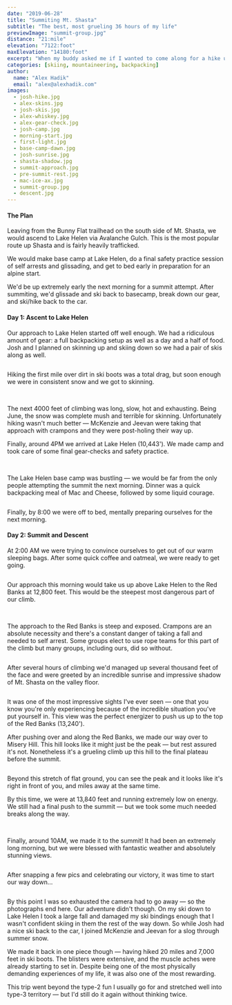 ```yaml
---
date: "2019-06-28"
title: "Summiting Mt. Shasta"
subtitle: "The best, most grueling 36 hours of my life"
previewImage: "summit-group.jpg"
distance: "21:mile"
elevation: "7122:foot"
maxElevation: "14180:foot"
excerpt: "When my buddy asked me if I wanted to come along for a hike up Mt. Shasta, I didn't think much of it at first. Sure why not? What is there to worry about? Shasta is a different beast though. Safely summiting tests your technical skills for ascending steep faces, glissading down snow, and skiing difficult terrain."
categories: [skiing, mountaineering, backpacking]
author:
  name: "Alex Hadik"
  email: "alex@alexhadik.com"
images:
  - josh-hike.jpg
  - alex-skins.jpg
  - josh-skis.jpg
  - alex-whiskey.jpg
  - alex-gear-check.jpg
  - josh-camp.jpg
  - morning-start.jpg
  - first-light.jpg
  - base-camp-dawn.jpg
  - josh-sunrise.jpg
  - shasta-shadow.jpg
  - summit-approach.jpg
  - pre-summit-rest.jpg
  - mac-ice-ax.jpg
  - summit-group.jpg
  - descent.jpg
---
```


#### The Plan
Leaving from the Bunny Flat trailhead on the south side of Mt. Shasta, we would ascend to Lake Helen via Avalanche Gulch. This is the most popular route up Shasta and is fairly heavily trafficked.

We would make base camp at Lake Helen, do a final safety practice session of self arrests and glissading, and get to bed early in preparation for an alpine start.

We'd be up extremely early the next morning for a summit attempt. After summiting, we'd glissade and ski back to basecamp, break down our gear, and ski/hike back to the car.

#### Day 1: Ascent to Lake Helen
<MdxMedia verticalCenter>

Our approach to Lake Helen started off well enough. We had a ridiculous amount of gear: a full backpacking setup as well as a day and a half of food. Josh and I planned on skinning up and skiing down so we had a pair of skis along as well.

<Image name="josh-hike" />
</MdxMedia>

 Hiking the first mile over dirt in ski boots was a total drag, but soon enough we were in consistent snow and we got to skinning.

<MdxMedia fullWidth>
  <Image name="alex-skins" />
  <Image name="josh-skis" />
</MdxMedia>

The next 4000 feet of climbing was long, slow, hot and exhausting. Being June, the snow was complete mush and terrible for skinning. Unfortunately hiking wasn't much better — McKenzie and Jeevan were taking that approach with crampons and they were post-holing their way up.

Finally, around 4PM we arrived at Lake Helen (10,443'). We made camp and took care of some final gear-checks and safety practice.

<MdxMedia fullWidth>
  <Gallery>
    <Image name="alex-gear-check" />
    <Image name="josh-camp" />
  </Gallery>
</MdxMedia>

The Lake Helen base camp was bustling — we would be far from the only people attempting the summit the next morning. Dinner was a quick backpacking meal of Mac and Cheese, followed by some liquid courage.

<MdxMedia screenWidth>
  <Image name="alex-whiskey" />
</MdxMedia>

Finally, by 8:00 we were off to bed, mentally preparing ourselves for the next morning.

#### Day 2: Summit and Descent
<MdxMedia verticalCenter>

At 2:00 AM we were trying to convince ourselves to get out of our warm sleeping bags. After some quick coffee and oatmeal, we were ready to get going.

  <Image name="morning-start" />
</MdxMedia>

Our approach this morning would take us up above Lake Helen to the Red Banks at 12,800 feet. This would be the steepest most dangerous part of our climb.

<MdxMedia fullWidth>
  <Gallery>
    <Image name="first-light" />
    <Image name="base-camp-dawn" />
  </Gallery>
</MdxMedia>

The approach to the Red Banks is steep and exposed. Crampons are an absolute necessity and there's a constant danger of taking a fall and needed to self arrest. Some groups elect to use rope teams for this part of the climb but many groups, including ours, did so without.

<MdxMedia fullWidth>
  <Image name="josh-sunrise" />
</MdxMedia>

After several hours of climbing we'd managed up several thousand feet of the face and were greeted by an incredible sunrise and impressive shadow of Mt. Shasta on the valley floor.

<MdxMedia screenWidth>
  <Image maxHeight="90vh" name="shasta-shadow" />
</MdxMedia>

It was one of the most impressive sights I've ever seen — one that you know you're only experiencing because of the incredible situation you've put yourself in. This view was the perfect energizer to push us up to the top of the Red Banks (13,240').

After pushing over and along the Red Banks, we made our way over to Misery Hill. This hill looks like it might just be the peak — but rest assured it's not. Nonetheless it's a grueling climb up this hill to the final plateau before the summit.

<MdxMedia fullWidth>
  <Image name="summit-approach" />
</MdxMedia>

Beyond this stretch of flat ground, you can see the peak and it looks like it's right in front of you, and miles away at the same time.

By this time, we were at 13,840 feet and running extremely low on energy. We still had a final push to the summit — but we took some much needed breaks along the way.

<MdxMedia fullWidth>
  <Gallery>
    <Image name="pre-summit-rest" />
    <Image name="mac-ice-ax" />
  </Gallery>
</MdxMedia>

Finally, around 10AM, we made it to the summit! It had been an extremely long morning, but we were blessed with fantastic weather and absolutely stunning views.

<MdxMedia screenWidth>
  <Image maxHeight="90vh" name="summit-group" />
</MdxMedia>

After snapping a few pics and celebrating our victory, it was time to start our way down...

<MdxMedia fullWidth>
  <Image name="descent" />
</MdxMedia>

By this point I was so exhausted the camera had to go away — so the photographs end here. Our adventure didn't though. On my ski down to Lake Helen I took a large fall and damaged my ski bindings enough that I wasn't confident skiing in them the rest of the way down. So while Josh had a nice ski back to the car, I joined McKenzie and Jeevan for a slog through summer snow.

We made it back in one piece though — having hiked 20 miles and 7,000 feet in ski boots. The blisters were extensive, and the muscle aches were already starting to set in. Despite being one of the most physically demanding experiences of my life, it was also one of the most rewarding.

This trip went beyond the type-2 fun I usually go for and stretched well into type-3 territory — but I'd still do it again without thinking twice.
